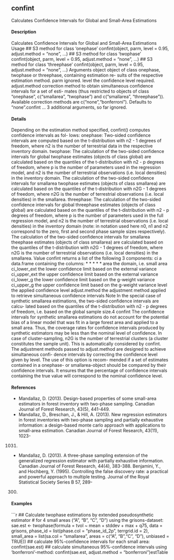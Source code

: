 ## confint
Calculates Confidence Intervals for Global and Small-Area Estimations

#### Description
Calculates Confidence Intervals for Global and Small-Area Estimations
Usage
## S3 method for class 'onephase'
confint(object, parm, level = 0.95,
adjust.method = "none", ...)
## S3 method for class 'twophase'
confint(object, parm, level = 0.95,
adjust.method = "none", ...)
## S3 method for class 'threephase'
confint(object, parm, level = 0.95,
adjust.method = "none", ...)
Arguments
object object of class onephase, twophase or threephase, containing estimation re-
sults of the respective estimation method.
parm ignored.
level the confidence level required.
adjust.method correction method to obtain simultaneous confidence intervals for a set of esti-
mates (thus restricted to objects of class "onephase", c("smallarea", "twophase")
and c("smallarea", "threephase")). Available correction methods are c("none","bonferroni").
Defaults to "none".confint
...
3
additional arguments, so far ignored.

#### Details
Depending on the estimation method specified, confint() computes confidence intervals as fol-
lows:
onephase:
Two-sided confidence intervals are computed based on the t-distribution with n2 - 1 degrees of
freedom, where n2 is the number of terrestrial data in the respective inventory domain.
twophase:
The calculation of the two-sided confidence intervals for global twophase estimates (objects of class
global) are calculated based on the quantiles of the t-distribution with n2 - p degrees of freedom,
where p is the number of parameters used in the regression model, and n2 is the number of terrestrial
observations (i.e. local densities) in the inventory domain.
The calculation of the two-sided confidence intervals for smallarea twophase estimates (objects of
class smallarea) are calculated based on the quantiles of the t-distribution with n2G - 1 degrees of
freedom, where n2G is the number of terrestrial observations (i.e. local densities) in the smallarea.
threephase:
The calculation of the two-sided confidence intervals for global threephase estimates (objects of
class global) are calculated based on the quantiles of the t-distribution with n2 - p degrees of
freedom, where p is the number of parameters used in the full regression model, and n2 is the
number of terrestrial observations (i.e. local densities) in the inventory domain (note: in notation
used here n0, n1 and n2 correspond to the zero, first and second phase sample sizes respectively).
The calculation of the two-sided confidence intervals for smallarea theephase estimates (objects of
class smallarea) are calculated based on the quantiles of the t-distribution with n2G - 1 degrees of
freedom, where n2G is the number of terrestrial observations (i.e. local densities) in the smallarea.
Value
confint returns a list of the following 3 components:
ci
a data.frame containing the columns:
* 
* 
* 
* 
* 
area the domain, i.e. small area
ci_lower_ext the lower confidence limit based on the external variance
ci_upper_ext the upper confidence limit based on the external variance
ci_lower_g the lower confidence limit based on the g-weight variance
ci_upper_g the upper confidence limit based on the g-weight variance
level the applied confidence level
adjust.method the adjustment method applied to retrieve simultaneous confidence intervals
Note
In the special case of synthetic smallarea estimations, the two-sided confidence intervals are calcu-
lated based on the quantiles of the t-distribution with n2 - p degrees of freedom, i.e. based on the
global sample size.4
confint
The confidence intervals for synthetic smallarea estimations do not account for the potential bias
of a linear model that was fit in a large forest area and applied to a small area. Thus, the coverage
rates for confidence intervals produced by synthetic estimators may be less than the nominal level
of confidence.
In case of cluster-sampling, n2G is the number of terrestrial clusters (a cluster constitutes the sample
unit). This is automatically considered by confint.
The adjustment methods passed to adjust.method are designed to achieve simultaneous confi-
dence intervals by correcting the confidence level given by level. The use of this option is recom-
mended if a set of estimates contained in a onephase- or smallarea-object should be compared by
their confidence intervals. It ensures that the percentage of confidence intervals containing the true
value will correspond to the nominal confidence level.

#### References
* Mandallaz, D. (2013). Design-based properties of some small-area estimators in forest inventory
with two-phase sampling. Canadian Journal of Forest Research, 43(5), 441-449.
* Mandallaz, D., Breschan, J., & Hill, A. (2013). New regression estimators in forest inventories with
two-phase sampling and partially exhaustive information: a design-based monte carlo approach
with applications to small-area estimation. Canadian Journal of Forest Research, 43(11), 1023-
1031.
* Mandallaz, D. (2013). A three-phase sampling extension of the generalized regression estimator
with partially exhaustive information. Canadian Journal of Forest Research, 44(4), 383-388.
Benjamini, Y., and Hochberg, Y. (1995). Controlling the false discovery rate: a practical and
powerful approach to multiple testing. Journal of the Royal Statistical Society Series B 57, 289-
300.

 
#### Examples 
```r
## Calculate twophase estimations by extended pseudosynthetic estimator
# for 4 small areas ("A", "B", "C", "D") using the grisons-dataset:
sae.est <- twophase(formula = tvol ~ mean + stddev + max + q75,
data = grisons,
phase_id = list(phase.col = "phase_id_2p", terrgrid.id = 2),
small_area = list(sa.col = "smallarea",
areas = c("A", "B","C", "D"),
unbiased = TRUE))
## calculate 95%-confidence intervals for each small area:
confint(sae.est)
## calculate simultaneous 95%-confidence intervals using 'bonferroni'-method:
confint(sae.est, adjust.method = "bonferroni")estTable
